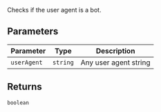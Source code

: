 Checks if the user agent is a bot.

## Parameters

| Parameter   | Type     | Description           |
| ----------- | -------- | --------------------- |
| `userAgent` | `string` | Any user agent string |

## Returns

`boolean`
